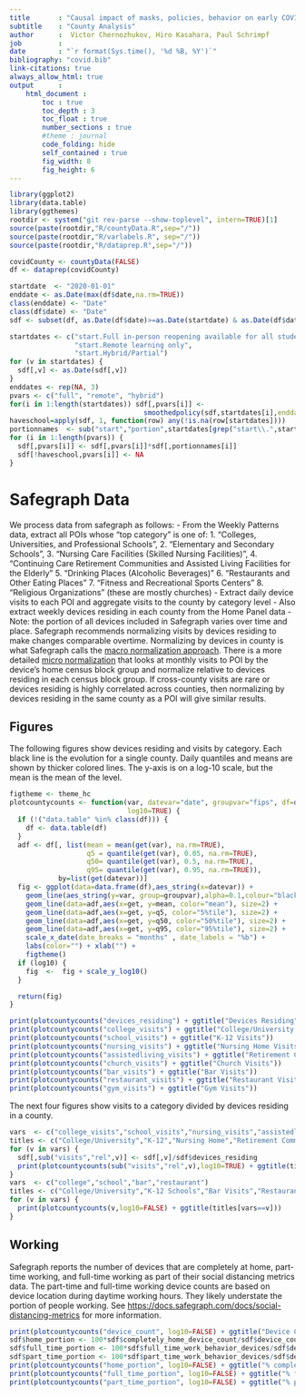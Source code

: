 ```yaml
---
title       : "Causal impact of masks, policies, behavior on early COVID-19 pandemic in the U.S."
subtitle    : "County Analysis"
author      :  Victor Chernozhukov, Hiro Kasahara, Paul Schrimpf
job         :
date        : "`r format(Sys.time(), '%d %B, %Y')`"
bibliography: "covid.bib"
link-citations: true
always_allow_html: true
output      :
    html_document :
        toc : true
        toc_depth : 3
        toc_float : true
        number_sections : true
        #theme : journal
        code_folding: hide
        self_contained : true
        fig_width: 8
        fig_height: 6
---
```


```r
library(ggplot2)
library(data.table)
library(ggthemes)
rootdir <- system("git rev-parse --show-toplevel", intern=TRUE)[1]
source(paste(rootdir,"R/countyData.R",sep="/"))
source(paste(rootdir,"R/varlabels.R", sep="/"))
source(paste(rootdir,"R/dataprep.R",sep="/"))

covidCounty <- countyData(FALSE)
df <- dataprep(covidCounty)

startdate  <- "2020-01-01"
enddate <- as.Date(max(df$date,na.rm=TRUE))
class(enddate) <- "Date"
class(df$date) <- "Date"
sdf <- subset(df, as.Date(df$date)>=as.Date(startdate) & as.Date(df$date)<=enddate)

startdates <- c("start.Full in-person reopening available for all students",
                "start.Remote learning only",
                "start.Hybrid/Partial")
for (v in startdates) {
  sdf[,v] <- as.Date(sdf[,v])
}
enddates <- rep(NA, 3)
pvars <- c("full", "remote", "hybrid")
for(i in 1:length(startdates)) sdf[,pvars[i]] <-
                                 smoothedpolicy(sdf,startdates[i],enddatevar=enddates[i],type="ma",bw=1, id="fips")
haveschool=apply(sdf, 1, function(row) any(!is.na(row[startdates])))
portionnames  <- sub("start","portion",startdates[grep("start\\.",startdates)])
for (i in 1:length(pvars)) {
  sdf[,pvars[i]] <- sdf[,pvars[i]]*sdf[,portionnames[i]]
  sdf[!haveschool,pvars[i]] <- NA
}
```
# Safegraph Data

We process data from safegraph as follows:
- From the Weekly Patterns data, extract all POIs whose "top category" is one of:
    1. "Colleges, Universities, and Professional Schools",
    2. "Elementary and Secondary Schools",
    3. "Nursing Care Facilities (Skilled Nursing Facilities)",
    4. "Continuing Care Retirement Communities and Assisted Living Facilities for the Elderly"
    5. "Drinking Places (Alcoholic Beverages)"
    6. "Restaurants and Other Eating Places"
    7. "Fitness and Recreational Sports Centers"
    8. "Religious Organizations" (these are mostly churches)
- Extract daily device visits to each POI and aggregate visits to the county by category level
- Also extract weekly devices residing in each county from the Home Panel data
    - Note: the portion of all devices included in Safegraph varies
      over time and place. Safegraph recommends normalizing visits by
      devices residing to make changes comparable
      overtime. Normalizing by devices in county is what Safegraph calls the [macro normalization approach](https://docs.google.com/presentation/d/1a7lmVtulPpvuH-TPgsR_t5WUQPdT28c_ymyx_Bcankk/edit#slide=id.g86ef4ba4cf_0_874). There is a more detailed
      [micro normalization](https://colab.research.google.com/drive/16BELpcum4TKoH-5wg8Xym_CGgIGgpu1I?usp=sharing#scrollTo=B_dNARQFd50D)
      that looks at monthly
      visits to POI by the device's home census block group and normalize
      relative to devices residing in each census block group. If
      cross-county visits are rare or devices residing is highly
      correlated across counties, then normalizing by devices residing
      in the same county as a POI will give similar results.


## Figures

The following figures show devices residing and visits by category. Each black line is the evolution for a single county. Daily quantiles and means are shown by thicker colored lines. The y-axis is on a log-10 scale, but the mean is the mean of the level.

```r
figtheme <- theme_hc
plotcountycounts <- function(var, datevar="date", groupvar="fips", df=data.table(sdf),
                             log10=TRUE) {
  if (!("data.table" %in% class(df))) {
    df <- data.table(df)
  }
  adf <- df[, list(mean = mean(get(var), na.rm=TRUE),
                   q5 = quantile(get(var), 0.05, na.rm=TRUE),
                   q50= quantile(get(var), 0.5, na.rm=TRUE),
                   q95= quantile(get(var), 0.95, na.rm=TRUE)),
            by=list(get(datevar))]
  fig <- ggplot(data=data.frame(df),aes_string(x=datevar)) +
    geom_line(aes_string(y=var, group=groupvar),alpha=0.1,colour="black") +
    geom_line(data=adf,aes(x=get, y=mean, color="mean"), size=2) +
    geom_line(data=adf,aes(x=get, y=q5, color="5%tile"), size=2) +
    geom_line(data=adf,aes(x=get, y=q50, color="50%tile"), size=2) +
    geom_line(data=adf,aes(x=get, y=q95, color="95%tile"), size=2) +
    scale_x_date(date_breaks = "months" , date_labels = "%b") +
    labs(color="") + xlab("") +
    figtheme()
  if (log10) {
    fig  <-  fig + scale_y_log10()
  }

  return(fig)
}

print(plotcountycounts("devices_residing") + ggtitle("Devices Residing"))
print(plotcountycounts("college_visits") + ggtitle("College/University Visits"))
print(plotcountycounts("school_visits") + ggtitle("K-12 Visits"))
print(plotcountycounts("nursing_visits") + ggtitle("Nursing Home Visits"))
print(plotcountycounts("assistedliving_visits") + ggtitle("Retirement Community Visits"))
print(plotcountycounts("church_visits") + ggtitle("Church Visits"))
print(plotcountycounts("bar_visits") + ggtitle("Bar Visits"))
print(plotcountycounts("restaurant_visits") + ggtitle("Restaurant Visits"))
print(plotcountycounts("gym_visits") + ggtitle("Gym Visits"))

```

The next four figures show visits to a category divided by devices
residing in a county.

```r
vars  <- c("college_visits","school_visits","nursing_visits","assistedliving_visits","gym_visits")
titles <- c("College/University","K-12","Nursing Home","Retirement Community","Gyms")
for (v in vars) {
  sdf[,sub("visits","rel",v)] <- sdf[,v]/sdf$devices_residing
  print(plotcountycounts(sub("visits","rel",v),log10=TRUE) + ggtitle(titles[vars==v]))
}
vars  <- c("college","school","bar","restaurant")
titles <- c("College/University","K-12 Schools","Bar Visits","Restaurants Visits")
for (v in vars) {
  print(plotcountycounts(v,log10=FALSE) + ggtitle(titles[vars==v]))
}

```


## Working

Safegraph reports the number of devices that are completely at home,
part-time working, and full-time working as part of their social
distancing metrics data. The part-time and full-time working device
counts are based on device location during daytime working hours. They
likely understate the portion of people working. See
[https://docs.safegraph.com/docs/social-distancing-metrics](https://docs.safegraph.com/docs/social-distancing-metrics)
for more information.

```r
print(plotcountycounts("device_count", log10=FALSE) + ggtitle("Device Count"))
sdf$home_portion <- 100*sdf$completely_home_device_count/sdf$device_count
sdf$full_time_portion <- 100*sdf$full_time_work_behavior_devices/sdf$device_count
sdf$part_time_portion <- 100*sdf$part_time_work_behavior_devices/sdf$device_count
print(plotcountycounts("home_portion", log10=FALSE) + ggtitle("% completely home"))
print(plotcountycounts("full_time_portion", log10=FALSE) + ggtitle("% full-time work"))
print(plotcountycounts("part_time_portion", log10=FALSE) + ggtitle("% part-time work"))
```
